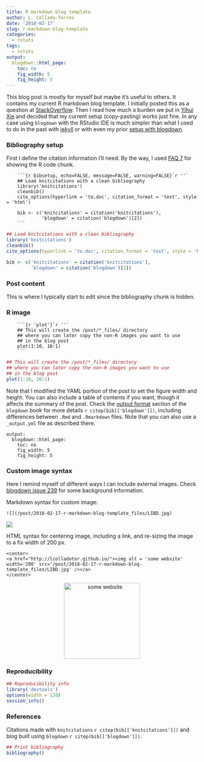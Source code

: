 ```yaml
---
title: R markdown blog template
author: L. Collado-Torres
date: '2018-02-17'
slug: r-markdown-blog-template
categories:
  - rstats
tags:
  - rstats
output:
  blogdown::html_page:
    toc: no
    fig_width: 5
    fig_height: 5
---
```


This blog post is mostly for myself but maybe it's useful to others. It contains my current R markdown blog template. I initially posted this as a question at [StackOverflow](https://stackoverflow.com/questions/48844340/is-it-possible-to-create-a-rmd-file-template-for-the-blogdown-new-post-addin). Then I read how much a burden we put in [Yihui Xie](https://yihui.name/en/2018/02/career-crisis/) and decided that my current setup (copy-pasting) works just fine. In any case using `blogdown` with the RStudio IDE is much simpler than what I used to do in the past with [jekyll](http://lcolladotor.github.io/2013/11/09/new-Fellgernon-Bit-setup-in-Github/) or with even my prior [setup with blogdown](https://github.com/rstudio/blogdown/issues/42).

### Bibliography setup

First I define the citation information I'll need. By the way, I used [FAQ 7](https://yihui.name/knitr/faq/) for showing the R code chunk.

```
    ```{r bibsetup, echo=FALSE, message=FALSE, warning=FALSE}`r ''`
    ## Load knitcitations with a clean bibliography
    library('knitcitations')
    cleanbib()
    cite_options(hyperlink = 'to.doc', citation_format = 'text', style = 'html')
    
    bib <- c('knitcitations' = citation('knitcitations'),
             'blogdown' = citation('blogdown')[2])
    ```
```


```r
## Load knitcitations with a clean bibliography
library('knitcitations')
cleanbib()
cite_options(hyperlink = 'to.doc', citation_format = 'text', style = 'html')

bib <- c('knitcitations' = citation('knitcitations'),
         'blogdown' = citation('blogdown')[2])
```


### Post content

This is where I typically start to edit since the bibliography chunk is hidden.


### R image

```
    ```{r 'plot'}`r ''`
    ## This will create the /post/*_files/ directory
    ## where you can later copy the non-R images you want to use
    ## in the blog post
    plot(1:10, 10:1)
    ```
```

```r
## This will create the /post/*_files/ directory
## where you can later copy the non-R images you want to use
## in the blog post
plot(1:10, 10:1)
```

Note that I modified the YAML portion of the post to set the figure width and height. You can also include a table of contents if you want, though it affects the summary of the post. Check the [output format](https://bookdown.org/yihui/blogdown/output-format.html) section of the `blogdown` book for more details `r citep(bib[['blogdown']])`, including differences between `.Rmd` and `.Rmarkdown` files. Note that you can also use a `_output.yml` file as described there.

```
output:
  blogdown::html_page:
    toc: no
    fig_width: 5
    fig_height: 5
```

### Custom image syntax

Here I remind myself of different ways I can include external images. Check [blogdown issue 239](https://github.com/rstudio/blogdown/issues/239) for some background information.

Markdown syntax for custom image:

```
![](/post/2018-02-17-r-markdown-blog-template_files/LIBD.jpg)
```

![](/post/2018-02-17-r-markdown-blog-template_files/LIBD.jpg)

HTML syntax for centering image, including a link, and re-sizing the image to a fix width of 200 px.

```
<center>
<a href="http://lcolladotor.github.io/"><img alt = 'some website' width='200' src='/post/2018-02-17-r-markdown-blog-template_files/LIBD.jpg' /></a>
</center>
```


<center>
<a href="http://lcolladotor.github.io/"><img alt = 'some website' width='200' src='/post/2018-02-17-r-markdown-blog-template_files/LIBD.jpg' /></a>
</center>


### Reproducibility

```r
## Reproducibility info
library('devtools')
options(width = 120)
session_info()
```

### References

Citations made with `knitcitations` `r citep(bib[['knitcitations']])` and blog built using `blogdown` `r citep(bib[['blogdown']])`.


```r
## Print bibliography
bibliography()
```

